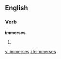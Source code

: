 
==English==

===Verb===
'''immerses'''

# {{third-person singular of|[[immerse]]}}

[[vi:immerses]]
[[zh:immerses]]